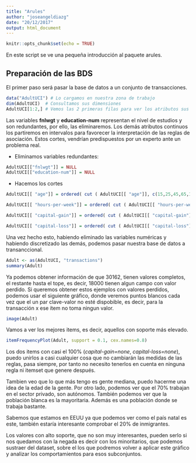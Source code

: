 ```yaml
---
title: "Arules"
author: "joseangeldiazg"
date: "20/12/2017"
output: html_document
---
```


```r
knitr::opts_chunk$set(echo = TRUE)
```

En este script se ve una pequeña introducción al paquete arules. 

## Preparación de las BDS

El primer paso será pasar la base de datos a un conjunto de transacciones. 

```r
data("AdultUCI") # Lo cargamos en nuestra zona de trabajo
dim(AdultUCI)  # Consultamos sus dimensiones
AdultUCI[1:2,] # Vemos las 2 primeras filas para ver los atributos sus tipos
```

Las variables **fnlwgt** y **education-num** representan el nivel de estudios y son redundantes, por ello, las eliminaremos. Los demás atributos continuos los partiremos en intervalos para favorecer la interpretación de las reglas de asociación. Estos cortes, vendrían predispuestos por un experto ante un problema real. 

* Eliminamos variables redundantes:

```r
AdultUCI[["fnlwgt"]] = NULL
AdultUCI[["education-num"]] = NULL
```

* Hacemos los cortes

```r
AdultUCI[[ "age"]] = ordered( cut ( AdultUCI[[ "age"]], c(15,25,45,65,100) ) , labels = c ("Young", "Middle-aged", "Senior", "Old"))

AdultUCI[[ "hours-per-week"]] = ordered( cut ( AdultUCI[[ "hours-per-week"]], c(0,25,40,60,168) ) , labels = c("Part-time", "Full-time", "Over-time", "Workaholic"))

AdultUCI[[ "capital-gain"]] = ordered( cut ( AdultUCI[[ "capital-gain"]], c(-Inf,0,median(AdultUCI[[ "capital-gain"]][AdultUCI[[ "capital-gain"]]>0]), Inf) ) , labels = c("None", "Low", "High"))

AdultUCI[[ "capital-loss"]] = ordered( cut ( AdultUCI[[ "capital-loss"]], c(-Inf,0, median(AdultUCI[[ "capital-loss"]][AdultUCI[[ "capital-loss"]]>0]), Inf) ) , labels = c("None", "Low", "High"))
```

Una vez hecho esto, habiendo eliminado las variables numéricas y habiendo discretizado las demás, podemos pasar nuestra base de datos a transanccional.

```r
Adult <- as(AdultUCI, "transactions")
summary(Adult)
```


Ya podemos obtener información de que 30162, tienen valores completos, el restante hasta el tope, es decir, 18000 tienen algun campo con valor perdido. Si queremos obtener estos ejemplos con valores perdidos, podemos usar el siguiente gráfico, donde veremos puntos blancos cada vez que el un par clave-valor no esté dispobible, es decir, para la transacción x ese ítem no toma ningun valor. 

```r
image(Adult)
```

Vamos a ver los mejores items, es decir, aquellos con soporte más elevado. 

```r
itemFrequencyPlot(Adult, support = 0.1, cex.names=0.8)
```


Los dos items con casi el 100% (*capital-gain=none*, *capital-loss=none*), puedo unirlos a casi cualquier cosa que no cambiarán las medidas de las reglas, pasa siempre, por tanto no necesito tenerlos en cuenta en ninguna regla ni itemset que genere después.

Tambien veo que lo que más tengo es gente mediana, puedo hacerme una idea de la edad de la gente. Por otro lado, podemos ver que el 70% trabajan en el sector privado, son autónomos. También podemos ver que la población blanca es la mayoritaria. Además es una población donde se trabaja bastante. 

Sabemos que estamos en EEUU ya que podemos ver como el país natal es este, también estaría interesante comprobar el 20% de inmigrantes. 

Los valores con alto soporte, que no son muy interesantes, pueden serlo si nos quedamos con la negada es decir con los minoritarios, que podemos sustraer del dataset, sobre el los que podremos volver a aplicar este gráfico y analizar los comportamientos para esos subconjuntos. 





